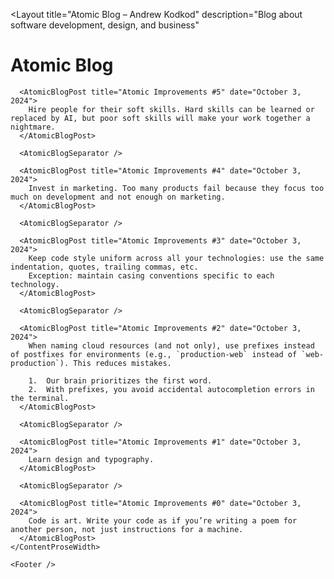 
<Layout
  title="Atomic Blog – Andrew Kodkod"
  description="Blog about software development, design, and business"
>
  <div className="pb-[10vh]">
    <ContentProseWidth class="max-w-lg space-y-8 pt-[8vh] md:pt-[15vh]">
      <h1 className="text-3xl md:text-5xl md:text-center font-black tracking-tighter md:mb-20">Atomic Blog</h1>

      <AtomicBlogPost title="Atomic Improvements #5" date="October 3, 2024">
        Hire people for their soft skills. Hard skills can be learned or replaced by AI, but poor soft skills will make your work together a nightmare.
      </AtomicBlogPost>

      <AtomicBlogSeparator />

      <AtomicBlogPost title="Atomic Improvements #4" date="October 3, 2024">
        Invest in marketing. Too many products fail because they focus too much on development and not enough on marketing.
      </AtomicBlogPost>

      <AtomicBlogSeparator />

      <AtomicBlogPost title="Atomic Improvements #3" date="October 3, 2024">
        Keep code style uniform across all your technologies: use the same indentation, quotes, trailing commas, etc.
        Exception: maintain casing conventions specific to each technology.
      </AtomicBlogPost>

      <AtomicBlogSeparator />

      <AtomicBlogPost title="Atomic Improvements #2" date="October 3, 2024">
        When naming cloud resources (and not only), use prefixes instead of postfixes for environments (e.g., `production-web` instead of `web-production`). This reduces mistakes.

        1.	Our brain prioritizes the first word.
        2.	With prefixes, you avoid accidental autocompletion errors in the terminal.
      </AtomicBlogPost>

      <AtomicBlogSeparator />

      <AtomicBlogPost title="Atomic Improvements #1" date="October 3, 2024">
        Learn design and typography.
      </AtomicBlogPost>

      <AtomicBlogSeparator />

      <AtomicBlogPost title="Atomic Improvements #0" date="October 3, 2024">
        Code is art. Write your code as if you’re writing a poem for another person, not just instructions for a machine.
      </AtomicBlogPost>
    </ContentProseWidth>

    <Footer />
  </div>
</Layout>
